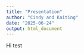 ```yaml
---
title: "Presentation"
author: "Cindy and Kaiting"
date: "2025-06-24"
output: html_document
---
```

Hi test 